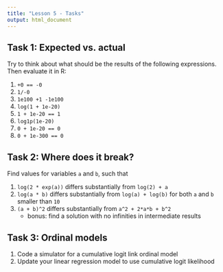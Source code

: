 ```yaml
---
title: "Lesson 5 - Tasks"
output: html_document
---
```


## Task 1: Expected vs. actual

Try to think about what should be the results of the following expressions. Then evaluate it in R:

1) `+0 == -0`
2) `1/-0`
3) `1e100 +1 -1e100`
4) `log(1 + 1e-20)`
5) `1 + 1e-20 == 1`
6) `log1p(1e-20)`
7) `0 + 1e-20 == 0`
8) `0 + 1e-300 == 0`


## Task 2: Where does it break?

Find values for variables `a` and `b`, such that

1) `log(2 * exp(a))` differs substantially from `log(2) + a`
   <!-- a <- 1000; log(2 * exp(a)); log(2) + a -->
2) `log(a * b)` differs substantially from `log(a) + log(b)` for both `a` and `b` smaller than `10` 
   <!-- a <- 1e-200; b <- 1e-200; log(a*b); log(a) + log(b)  -->
2) `(a + b)^2` differs substantially from `a^2 + 2*a*b + b^2`
   - bonus: find a solution with no infinities in intermediate results
   
   <!--  a <- 1e10; b <- -1e10 + 1; a^2 + 2*a*b + b^2; (a+b)^2
         a <- 1; b <- -1 + 1e-15; a^2 + 2*a*b + b^2; (a+b)^2
         a <- 1e200; b <- -1e200; a^2 + 2*a*b + b^2; (a+b)^2
   -->

## Task 3: Ordinal models

1) Code a simulator for a cumulative logit link ordinal model
2) Update your linear regression model to use cumulative logit likelihood
